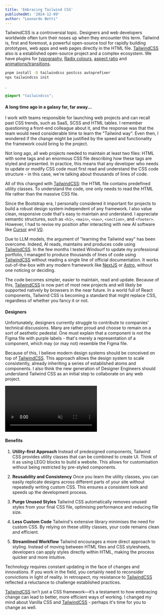 ```yaml
---
title: 'Embracing Tailwind CSS'
publishedAt: '2024-12-09'
author: "Leonardo Betti"
---
```


TailwindCSS is a controversial topic. Designers and web developers worldwide often turn their noses up when they encounter this term. Tailwind is, first and foremost, a powerful open-source tool for rapidly building prototypes, web apps and web pages directly in the HTML file. [TailwindCSS](https://tailwindcss.com/) also is a established open-source project and a complex ecosystem. We have plugins for [typography](https://github.com/tailwindlabs/tailwindcss-typography), [Radix colours](https://www.npmjs.com/package/tailwindcss-radix), [aspect ratio](https://github.com/tailwindlabs/tailwindcss-aspect-ratio) and [animations/transitions](https://github.com/romboHQ/tailwindcss-motion).

```bash
pnpm install -D tailwindcss postcss autoprefixer
npx tailwindcss init
```

.

```css
@import "tailwindcss";
```

#### A long time ago in a galaxy far, far away...

I work with teams responsible for launching web projects and can recall past CSS trends, such as SaaS, SCSS and HTML tables. I remember questioning a front-end colleague about it, and the response was that the team would need considerable time to learn the "Tailwind way". Even then, I wondered if the change might be justified by the speed and functionality the framework could bring to the project.

Not long ago, all web projects needed to maintain at least two files: HTML with some tags and an enormous CSS file describing how these tags are styled and presented. In practice, this means that any developer who needs to update or modify CSS code must first read and understand the CSS code structure - in this case, we're talking about thousands of lines of code.

All of this changed with [TailwindCSS](https://tailwindcss.com/): the HTML file contains predefined utility classes. To understand the code, one only needs to read the HTML file rather than the massive CSS file.

Since the Bootstrap era, I personally considered it important for projects to build a robust design system independent of any framework. I also value clean, responsive code that's easy to maintain and understand. I appreciate semantic structures, such as ```<h1>```, ```<main>```, ```<nav>```, ```<section>```, and ```<footer>```. However, I had to revise my position after interacting with new AI software like [Cursor](https://www.cursor.com/) and [V0](https://v0.dev/).

Due to LLM models, the argument of "learning the Tailwind way" has been overcome. Indeed, AI reads, maintains and produces code using [TailwindCSS](https://tailwindcss.com/). In the few months I tested Windsurf to update my professional portfolio, I managed to produce thousands of lines of code using [TailwindCSS](https://tailwindcss.com/) without reading a single line of official documentation. It works out-of-the-box with any modern framework like [NextJS](https://tailwindcss.com/docs/guides/nextjs) or [Astro](https://tailwindcss.com/docs/guides/astro), without one noticing or deciding.

The code becomes simpler, easier to maintain, read and update. Because of this, [TailwindCSS](https://tailwindcss.com/) is now part of most new projects and will likely be supported natively by browsers in the near future. In a world full of React components, Tailwind CSS is becoming a standard that might replace CSS, regardless of whether you fancy it or not.

#### Designers
Unfortunately, designers currently struggle to contribute to companies' technical discussions. Many are rather proud and choose to remain on a sort of aesthetic pedestal. One must explain that a component is not the Figma file with purple labels - that's merely a representation of a component, which may (or may not) resemble the Figma file.

Because of this, I believe modern design systems should be conceived on top of [TailwindCSS](https://tailwindcss.com/). This approach allows the design system to scale consistently, already inheriting a series of established atoms and components. I also think the new generation of Designer Engineers should understand Tailwind CSS as an initial step to collaborate on any web project.


<video
  src="/tailwind_video.mp4"
  autoPlay
  muted
  loop
  playsInline
  className="w-full"
/>

#### Benefits
1. **Utility-first Approach**
   Instead of predesigned components, Tailwind CSS provides utility classes that can be combined to create UI. Think of it as using LEGO blocks to build a website. This allows for customisation without being restricted by pre-styled components.

2. **Reusability and Consistency**
   Once you learn the utility classes, you can easily replicate designs across different parts of your site without repeatedly writing custom CSS. This ensures a consistent look and speeds up the development process.

3. **Purge Unused Styles**
   Tailwind CSS automatically removes unused styles from your final CSS file, optimising performance and reducing file size.

4. **Less Custom Code**
   Tailwind's extensive library minimises the need for custom CSS. By relying on these utility classes, your code remains clean and efficient.

5. **Streamlined Workflow**
   Tailwind encourages a more direct approach to styling. Instead of moving between HTML files and CSS stylesheets, developers can apply styles directly within HTML, making the process quicker and more intuitive.

Technology requires constant updating in the face of changes and innovations. If you work in the field, you certainly need to reconsider convictions in light of reality. In retrospect, my resistance to [TailwindCSS](https://tailwindcss.com/) reflected a reluctance to challenge established practices. 

[TailwindCSS](https://tailwindcss.com/) isn’t just a CSS framework—it’s a testament to how embracing change can lead to better, more efficient ways of working. I changed my mind about Vanilla CSS and [TailwindCSS](https://tailwindcss.com/) - perhaps it's time for you to change as well.